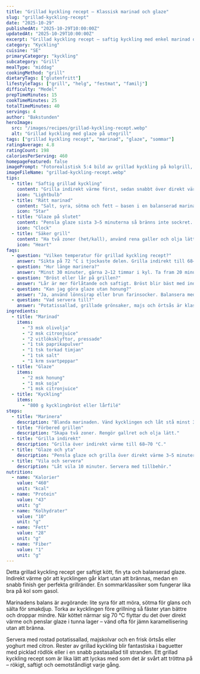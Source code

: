 ```yaml
---
title: "Grillad kyckling recept – Klassisk marinad och glaze"
slug: "grillad-kyckling-recept"
date: "2025-10-29"
publishedAt: "2025-10-29T10:00:00Z"
updatedAt: "2025-10-29T10:00:00Z"
excerpt: "Grillad kyckling recept – saftig kyckling med enkel marinad och honungsglaze. Perfekt yta, rökig smak och klar på 30–40 minuter. Sommarens givna favorit!"
category: "Kyckling"
cuisine: "SE"
primaryCategory: "kyckling"
subcategory: "Grill"
mealType: "middag"
cookingMethod: "grill"
dietaryTags: ["glutenfritt"]
lifestyleTags: ["grill", "helg", "festmat", "familj"]
difficulty: "Medel"
prepTimeMinutes: 15
cookTimeMinutes: 25
totalTimeMinutes: 40
servings: 4
author: "Bakstunden"
heroImage:
  src: "/images/recipes/grillad-kyckling-recept.webp"
  alt: "Grillad kyckling med glaze på utegrill"
tags: ["grillad kyckling recept", "marinad", "glaze", "sommar"]
ratingAverage: 4.8
ratingCount: 198
caloriesPerServing: 460
homepageFeatured: false
imagePrompt: "Fotorealistisk 5:4 bild av grillad kyckling på kolgrill, glansig honungsglaze, grillränder, rök, citronklyftor, färska örter. Golden hour-ljus, trädgårdsmiljö, modern food styling."
imageFileName: "grillad-kyckling-recept.webp"
tips:
  - title: "Saftig grillad kyckling"
    content: "Grilla indirekt värme först, sedan snabbt över direkt värme för yta. Använd termometer och sikta på 72 °C. Låt vila 10 minuter."
    icon: "Lightbulb"
  - title: "Rätt marinad"
    content: "Salt, syra, sötma och fett – basen i en balanserad marinad. Torka av innan grill så droppar det mindre och ytan blir finare."
    icon: "Star"
  - title: "Glaze på slutet"
    content: "Pensla glaze sista 3–5 minuterna så bränns inte sockret. Vänd ofta för jämn glans."
    icon: "Clock"
  - title: "Säker grill"
    content: "Ha två zoner (het/kall), använd rena galler och olja lätt. Lägg lock för rökig smak och jämn tillagning."
    icon: "Heart"
faqs:
  - question: "Vilken temperatur för grillad kyckling recept?"
    answer: "Sikta på 72 °C i tjockaste delen. Grilla indirekt till 68–70 °C och avsluta över direkt värme till rätt temperatur och yta."
  - question: "Hur länge marinera?"
    answer: "Minst 30 minuter, gärna 2–12 timmar i kyl. Ta fram 20 minuter före grillning för jämn värme."
  - question: "Bröst eller lår på grillen?"
    answer: "Lår är mer förlåtande och saftigt. Bröst blir bäst med indirekt värme och kort finish över glöd."
  - question: "Kan jag göra glaze utan honung?"
    answer: "Ja, använd lönnsirap eller brun farinsocker. Balansera med syra (citron/äppelcidervinäger)."
  - question: "Vad servera till?"
    answer: "Potatissallad, grillade grönsaker, majs och örtsås är klassiker. En fräsch coleslaw ger god kontrast."
ingredients:
  - title: "Marinad"
    items:
      - "3 msk olivolja"
      - "2 msk citronjuice"
      - "2 vitlöksklyftor, pressade"
      - "1 tsk paprikapulver"
      - "1 tsk torkad timjan"
      - "1 tsk salt"
      - "1 krm svartpeppar"
  - title: "Glaze"
    items:
      - "2 msk honung"
      - "1 msk soja"
      - "1 msk citronjuice"
  - title: "Kyckling"
    items:
      - "800 g kycklingbröst eller lårfilé"
steps:
  - title: "Marinera"
    description: "Blanda marinaden. Vänd kycklingen och låt stå minst 30 minuter i kyl."
  - title: "Förbered grillen"
    description: "Skapa två zoner. Rengör gallret och olja lätt."
  - title: "Grilla indirekt"
    description: "Grilla över indirekt värme till 68–70 °C."
  - title: "Glaze och yta"
    description: "Pensla glaze och grilla över direkt värme 3–5 minuter, vänd ofta."
  - title: "Vila och servera"
    description: "Låt vila 10 minuter. Servera med tillbehör."
nutrition:
  - name: "Kalorier"
    value: "460"
    unit: "kcal"
  - name: "Protein"
    value: "43"
    unit: "g"
  - name: "Kolhydrater"
    value: "10"
    unit: "g"
  - name: "Fett"
    value: "28"
    unit: "g"
  - name: "Fiber"
    value: "1"
    unit: "g"
---
```


Detta grillad kyckling recept ger saftigt kött, fin yta och balanserad glaze. Indirekt värme gör att kycklingen går klart utan att brännas, medan en snabb finish ger perfekta grillränder. En sommarklassiker som fungerar lika bra på kol som gasol.

Marinadens balans är avgörande: lite syra för att möra, sötma för glans och sälta för smakdjup. Torka av kycklingen före grillning så fäster ytan bättre och droppar mindre. När köttet närmar sig 70 °C flyttar du det över direkt värme och penslar glaze i tunna lager – vänd ofta för jämn karamellisering utan att bränna.

Servera med rostad potatissallad, majskolvar och en frisk örtsås eller yoghurt med citron. Rester av grillad kyckling blir fantastiska i baguetter med picklad rödlök eller i en snabb pastasallad till stranden. Ett grillad kyckling recept som är lika lätt att lyckas med som det är svårt att tröttna på – rökigt, saftigt och oemotståndligt varje gång.
